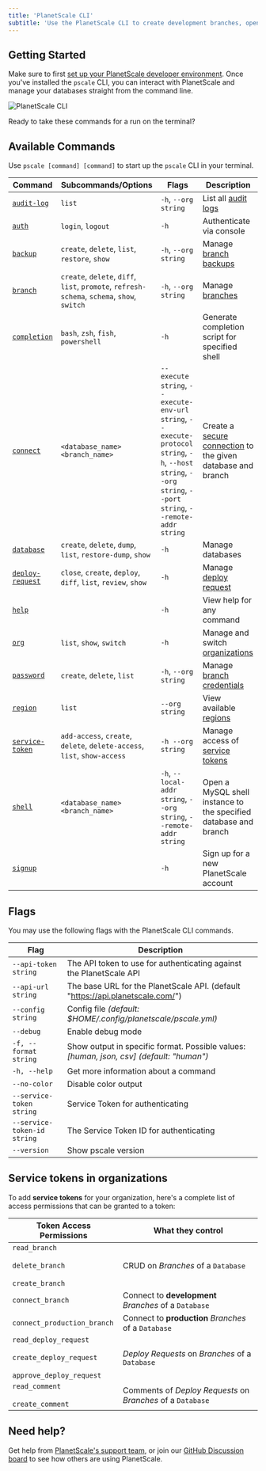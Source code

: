 ```yaml
---
title: 'PlanetScale CLI'
subtitle: 'Use the PlanetScale CLI to create development branches, open deploy requests, and make non-blocking schema changes directly from your terminal.'
---
```


## Getting Started

Make sure to first [set up your PlanetScale developer environment](/concepts/planetscale-environment-setup). Once you've installed the `pscale` CLI, you can interact with PlanetScale and manage your databases straight from the command line.

![PlanetScale CLI](/img/docs/pscale-cli_light.png)

Ready to take these commands for a run on the terminal?

## Available Commands

Use `pscale [command] [command]` to start up the `pscale` CLI in your terminal.

| **Command**      | **Subcommands/Options**   | **Flags** | **Description**                                 |
| ---------------- | ------------------------- | ------- | ------- |
| [`audit-log`](/reference/audit-log)      | `list`                    | `-h`, `--org string` |  List all [audit logs](/concepts/audit-log#review-your-organization-audit-log) |
| [`auth`](/reference/auth)           | `login`, `logout`         | `-h` | Authenticate via console |
| [`backup`](/reference/backup)        | `create`, `delete`, `list`, `restore`, `show` | `-h`, `--org string` | Manage [branch backups](/concepts/back-up-and-restore)|
| [`branch`](/reference/branch)         | `create`, `delete`, `diff`, `list`, `promote`, `refresh-schema`, `schema`, `show`, `switch` | `-h`, `--org string` |Manage [branches](/concepts/branching)|
| [`completion`](/reference/completion)     | `bash`, `zsh`, `fish`, `powershell` | `-h` |Generate completion script for specified shell|
| [`connect`](/reference/connect)        | `<database_name>` `<branch_name>` | `--execute string`, `--execute-env-url string`, `--execute-protocol string`, `-h`, `--host string`, `--org string`, `--port string`, `--remote-addr string` |Create a [secure connection](/tutorials/connect-any-application#connect-using-the-planetscale-proxy) to the given database and branch|
| [`database`](/reference/database)       | `create`, `delete`, `dump`, `list`, `restore-dump`, `show` | `-h` | Manage databases|
| [`deploy-request`](/reference/deploy-request) | `close`, `create`, `deploy`, `diff`, `list`, `review`, `show` | `-h` | Manage [deploy request](/concepts/branching#create-a-deploy-request)|
| [`help`](/reference/help)           |  | `-h` | View help for any command |
| [`org`](/reference/org)            | `list`, `show`, `switch`   | `-h` | Manage and switch [organizations](/concepts/access-control#overview)|
| [`password`](/reference/password)       | `create`, `delete`, `list`   | `-h`, `--org string`| Manage [branch credentials](/concepts/connection-strings) |
| [`region`](/reference/region)         | `list`        | `--org string` | View available [regions](/concepts/regions)|
| [`service-token`](/reference/service-token)  | `add-access`, `create`, `delete`, `delete-access`, `list`, `show-access` | `-h --org string` | Manage access of [service tokens](/concepts/service-tokens) |
| [`shell`](/reference/shell)          | `<database_name>` `<branch_name>`  |`-h`, `--local-addr string`, `--org string`, `--remote-addr string` | Open a MySQL shell instance to the specified database and branch|
| [`signup`](/reference/signup)         |        | `-h` | Sign up for a new PlanetScale account |

## Flags

You may use the following flags with the PlanetScale CLI commands.

| **Flag**                      | **Description**                                                                         |
| ----------------------------- | --------------------------------------------------------------------------------------- |
| `--api-token string`          | The API token to use for authenticating against the PlanetScale API                     |
| `--api-url string`            | The base URL for the PlanetScale API. (default "https://api.planetscale.com/")          |
| `--config string`             | Config file _(default: $HOME/.config/planetscale/pscale.yml)_                           |
| `--debug`                     | Enable debug mode                                                                       |
| `-f, --format string`         | Show output in specific format. Possible values: _[human, json, csv] (default: "human")_ |
| `-h, --help`                  | Get more information about a command                                                    |
| `--no-color`                  | Disable color output                                                                    |
| `--service-token string`      | Service Token for authenticating                                                        |
| `--service-token-id string`   | The Service Token ID for authenticating                                                 |
| `--version`                   | Show pscale version                                                                     |

## Service tokens in organizations

To add **service tokens** for your organization, here's a complete list of access permissions that can be granted to a token:

| **Token Access Permissions**                                                                 | **What they control**                                       |
| -------------------------------------------------------------------------------------------- | ----------------------------------------------------------- |
| `read_branch` <br/><br/> `delete_branch` <br/><br/> `create_branch`                          | CRUD on _Branches_ of a `Database`                          |
| `connect_branch`                                                                             | Connect to **development** _Branches_ of a `Database`       |
| `connect_production_branch`                                                                  | Connect to **production** _Branches_ of a `Database`        |
| `read_deploy_request` <br/><br/> `create_deploy_request` <br/><br/> `approve_deploy_request` | _Deploy Requests_ on _Branches_ of a `Database`             |
| `read_comment` <br/><br/> `create_comment`                                                   | Comments of _Deploy Requests_ on _Branches_ of a `Database` |

## Need help?

Get help from [PlanetScale's support team](https://www.planetscale.com/support), or join our [GitHub Discussion board](https://github.com/planetscale/beta/discussions) to see how others are using PlanetScale.
